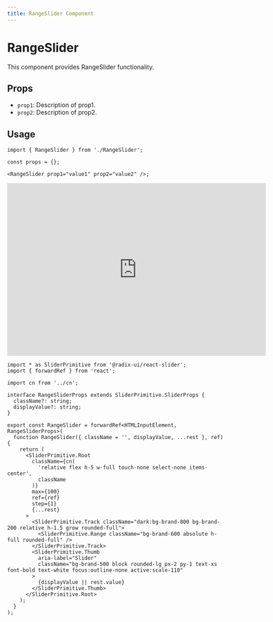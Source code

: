 ```yaml
---
title: RangeSlider Component
---
```


# RangeSlider

This component provides RangeSlider functionality.

## Props

- `prop1`: Description of prop1.
- `prop2`: Description of prop2.

## Usage

```tsx
import { RangeSlider } from './RangeSlider';

const props = {};

<RangeSlider prop1="value1" prop2="value2" />;
```

<iframe src="https://example.com" width="600" height="400" frameborder="0"></iframe>


```tsx
import * as SliderPrimitive from '@radix-ui/react-slider';
import { forwardRef } from 'react';

import cn from '../cn';

interface RangeSliderProps extends SliderPrimitive.SliderProps {
  className?: string;
  displayValue?: string;
}

export const RangeSlider = forwardRef<HTMLInputElement, RangeSliderProps>(
  function RangeSlider({ className = '', displayValue, ...rest }, ref) {
    return (
      <SliderPrimitive.Root
        className={cn(
          'relative flex h-5 w-full touch-none select-none items-center',
          className
        )}
        max={100}
        ref={ref}
        step={1}
        {...rest}
      >
        <SliderPrimitive.Track className="dark:bg-brand-800 bg-brand-200 relative h-1.5 grow rounded-full">
          <SliderPrimitive.Range className="bg-brand-600 absolute h-full rounded-full" />
        </SliderPrimitive.Track>
        <SliderPrimitive.Thumb
          aria-label="Slider"
          className="bg-brand-500 block rounded-lg px-2 py-1 text-xs font-bold text-white focus:outline-none active:scale-110"
        >
          {displayValue || rest.value}
        </SliderPrimitive.Thumb>
      </SliderPrimitive.Root>
    );
  }
);

```